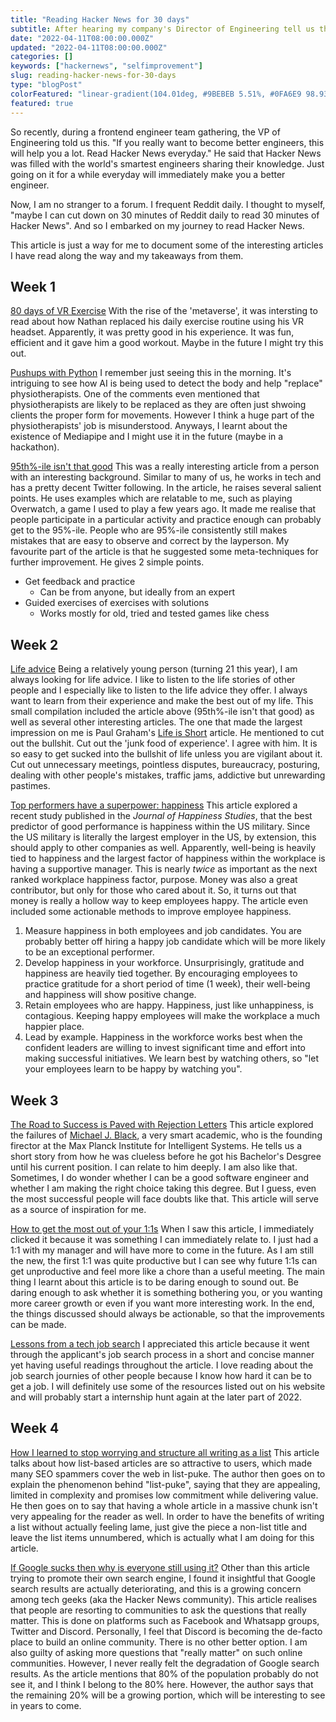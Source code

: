 ```yaml
---
title: "Reading Hacker News for 30 days"
subtitle: After hearing my company's Director of Engineering tell us that reading Hacker News daily will make us better, I decided to try it for 30 days.
date: "2022-04-11T08:00:00.000Z"
updated: "2022-04-11T08:00:00.000Z"
categories: []
keywords: ["hackernews", "selfimprovement"]
slug: reading-hacker-news-for-30-days
type: "blogPost"
colorFeatured: "linear-gradient(104.01deg, #9BEBEB 5.51%, #0FA6E9 98.93%)"
featured: true
---
```


So recently, during a frontend engineer team gathering, the VP of Engineering told us this. "If you really want to become better engineers, this will help you a lot. Read Hacker News everyday." He said that Hacker News was filled with the world's smartest engineers sharing their knowledge. Just going on it for a while everyday will immediately make you a better engineer.

Now, I am no stranger to a forum. I frequent Reddit daily. I thought to myself, "maybe I can cut down on 30 minutes of Reddit daily to read 30 minutes of Hacker News". And so I embarked on my journey to read Hacker News.

This article is just a way for me to document some of the interesting articles I have read along the way and my takeaways from them.

## Week 1

[80 days of VR Exercise](https://www.nathanlippi.com/blog/digital-dojo)
With the rise of the 'metaverse', it was intersting to read about how Nathan replaced his daily exercise routine using his VR headset. Apparently, it was pretty good in his experience. It was fun, efficient and it gave him a good workout. Maybe in the future I might try this out.

[Pushups with Python](https://aryanvij02.medium.com/push-ups-with-python-mediapipe-open-a544bd9b4351)
I remember just seeing this in the morning. It's intriguing to see how AI is being used to detect the body and help "replace" physiotherapists. One of the comments even mentioned that physiotherapists are likely to be replaced as they are often just shwoing clients the proper form for movements.
However I think a huge part of the physiotherapists' job is misunderstood. Anyways, I learnt about the existence of Mediapipe and I might use it in the future (maybe in a hackathon).

[95th%-ile isn't that good](https://danluu.com/p95-skill/)
This was a really interesting article from a person with an interesting background. Similar to many of us, he works in tech and has a pretty decent Twitter following.
In the article, he raises several salient points. He uses examples which are relatable to me, such as playing Overwatch, a game I used to play a few years ago.
It made me realise that people participate in a particular activity and practice enough can probably get to the 95%-ile. People who are 95%-ile consistently still makes mistakes
that are easy to observe and correct by the layperson.
My favourite part of the article is that he suggested some meta-techniques for further improvement. He gives 2 simple points.

- Get feedback and practice
  - Can be from anyone, but ideally from an expert
- Guided exercises of exercises with solutions
  - Works mostly for old, tried and tested games like chess

## Week 2

[Life advice](https://www.benkuhn.net/weeklyessays/)
Being a relatively young person (turning 21 this year), I am always looking for life advice. I like to listen to the life stories of other people and I especially like to listen
to the life advice they offer. I always want to learn from their experience and make the best out of my life.
This small compilation included the article above (95th%-ile isn't that good) as well as several other interesting articles.
The one that made the largest impression on me is Paul Graham's [Life is Short](http://paulgraham.com/vb.html) article. He mentioned to cut out the bullshit. Cut out the 'junk food of experience'.
I agree with him. It is so easy to get sucked into the bullshit of life unless you are vigilant about it. Cut out unnecessary meetings, pointless disputes, bureaucracy, posturing, dealing
with other people's mistakes, traffic jams, addictive but unrewarding pastimes.

[Top performers have a superpower: happiness](https://sloanreview.mit.edu/article/top-performers-have-a-superpower-happiness/)
This article explored a recent study published in the <i>Journal of Happiness Studies</i>, that the best predictor of good performance is happiness within the US military.
Since the US military is literally the largest employer in the US, by extension, this should apply to other companies as well.
Apparently, well-being is heavily tied to happiness and the largest factor of happiness within the workplace is having a supportive manager. This is nearly <i>twice</i> as important as
the next ranked workplace happiness factor, purpose.
Money was also a great contributor, but only for those who cared about it. So, it turns out that money is really a hollow way to keep employees happy.
The article even included some actionable methods to improve employee happiness.

1. Measure happiness in both employees and job candidates.
   You are probably better off hiring a happy job candidate which will be more likely to be an exceptional performer.
2. Develop happiness in your workforce.
   Unsurprisingly, gratitude and happiness are heavily tied together. By encouraging employees to practice gratitude for a short period of time (1 week), their well-being and
   happiness will show positive change.
3. Retain employees who are happy.
   Happiness, just like unhappiness, is contagious. Keeping happy employees will make the workplace a much happier place.
4. Lead by example.
   Happiness in the workforce works best when the confident leaders are willing to invest significant time and effort into making successful initiatives. We learn best by
   watching others, so "let your employees learn to be happy by watching you".

## Week 3

[The Road to Success is Paved with Rejection Letters](https://perceiving-systems.blog/en/news/the-road-to-success-is-paved-with-rejection-letters)
This article explored the failures of [Michael J. Black](https://en.wikipedia.org/wiki/Michael_J._Black), a very smart academic, who is the founding firector at the Max Planck
Institute for Intelligent Systems. He tells us a short story from how he was clueless before he got his Bachelor's Desgree until his current position. I can relate to him
deeply. I am also like that. Sometimes, I do wonder whether I can be a good software engineer and whether I am making the right choice taking this degree. But I guess,
even the most successful people will face doubts like that. This article will serve as a source of inspiration for me.

[How to get the most out of your 1:1s](https://erik.wiffin.com/posts/how-to-get-the-most-out-of-your-11s/)
When I saw this article, I immediately clicked it because it was something I can immediately relate to. I just had a 1:1 with my manager and will have more to come in the
future. As I am still the new, the first 1:1 was quite productive but I can see why future 1:1s can get unproductive and feel more like a chore than a useful meeting.
The main thing I learnt about this article is to be daring enough to sound out. Be daring enough to ask whether it is something bothering you, or you wanting more
career growth or even if you want more interesting work. In the end, the things discussed should always be actionable, so that the improvements can be made.

[Lessons from a tech job search](https://blog.nindalf.com/posts/tech-interview/)
I appreciated this article because it went through the applicant's job search process in a short and concise manner yet having useful readings throughout the article.
I love reading about the job search journies of other people because I know how hard it can be to get a job. I will definitely use some of the resources listed out on his
website and will probably start a internship hunt again at the later part of 2022.

## Week 4

[How I learned to stop worrying and structure all writing as a list](https://dynomight.net/lists/)
This article talks about how list-based articles are so attractive to users, which made many SEO spammers cover the web in list-puke. The author then goes on to explain
the phenomenon behind "list-puke", saying that they are appealing, limited in complexity and promises low commitment while delivering value. He then goes on to say that
having a whole article in a massive chunk isn't very appealing for the reader as well. In order to have the benefits of writing a list without actually feeling lame,
just give the piece a non-list title and leave the list items unnumbered, which is actually what I am doing for this article.

[If Google sucks then why is everyone still using it?](https://abhinavsharma.com/blog/google-alternatives)
Other than this article trying to promote their own search engine, I found it insightful that Google search results are actually deteriorating, and this is a growing
concern among tech geeks (aka the Hacker News community). This article realises that people are resorting to communities to ask the questions that really matter.
This is done on platforms such as Facebook and Whatsapp groups, Twitter and Discord. Personally, I feel that Discord is becoming the de-facto place to build an online
community. There is no other better option. I am also guilty of asking more questions that "really matter" on such online communities. However, I never really felt the
degradation of Google search results. As the article mentions that 80% of the population probably do not see it, and I think I belong to the 80% here. However, the author says
that the remaining 20% will be a growing portion, which will be interesting to see in years to come.
